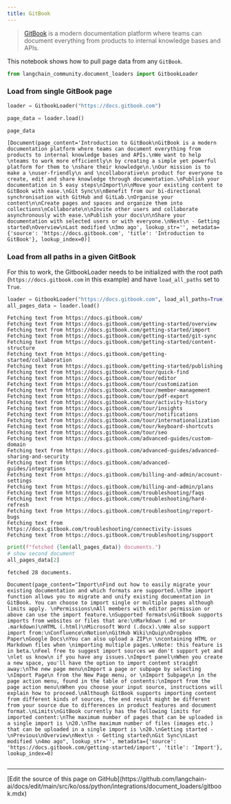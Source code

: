 ```yaml
---
title: GitBook
---
```


>[GitBook](https://docs.gitbook.com/) is a modern documentation platform where teams can document everything from products to internal knowledge bases and APIs.

This notebook shows how to pull page data from any `GitBook`.

```python
from langchain_community.document_loaders import GitbookLoader
```

### Load from single GitBook page

```python
loader = GitbookLoader("https://docs.gitbook.com")
```

```python
page_data = loader.load()
```

```python
page_data
```

```output
[Document(page_content='Introduction to GitBook\nGitBook is a modern documentation platform where teams can document everything from products to internal knowledge bases and APIs.\nWe want to help \nteams to work more efficiently\n by creating a simple yet powerful platform for them to \nshare their knowledge\n.\nOur mission is to make a \nuser-friendly\n and \ncollaborative\n product for everyone to create, edit and share knowledge through documentation.\nPublish your documentation in 5 easy steps\nImport\n\nMove your existing content to GitBook with ease.\nGit Sync\n\nBenefit from our bi-directional synchronisation with GitHub and GitLab.\nOrganise your content\n\nCreate pages and spaces and organize them into collections\nCollaborate\n\nInvite other users and collaborate asynchronously with ease.\nPublish your docs\n\nShare your documentation with selected users or with everyone.\nNext\n - Getting started\nOverview\nLast modified \n3mo ago', lookup_str='', metadata={'source': 'https://docs.gitbook.com', 'title': 'Introduction to GitBook'}, lookup_index=0)]
```

### Load from all paths in a given GitBook

For this to work, the GitbookLoader needs to be initialized with the root path (`https://docs.gitbook.com` in this example) and have `load_all_paths` set to `True`.

```python
loader = GitbookLoader("https://docs.gitbook.com", load_all_paths=True)
all_pages_data = loader.load()
```

```output
Fetching text from https://docs.gitbook.com/
Fetching text from https://docs.gitbook.com/getting-started/overview
Fetching text from https://docs.gitbook.com/getting-started/import
Fetching text from https://docs.gitbook.com/getting-started/git-sync
Fetching text from https://docs.gitbook.com/getting-started/content-structure
Fetching text from https://docs.gitbook.com/getting-started/collaboration
Fetching text from https://docs.gitbook.com/getting-started/publishing
Fetching text from https://docs.gitbook.com/tour/quick-find
Fetching text from https://docs.gitbook.com/tour/editor
Fetching text from https://docs.gitbook.com/tour/customization
Fetching text from https://docs.gitbook.com/tour/member-management
Fetching text from https://docs.gitbook.com/tour/pdf-export
Fetching text from https://docs.gitbook.com/tour/activity-history
Fetching text from https://docs.gitbook.com/tour/insights
Fetching text from https://docs.gitbook.com/tour/notifications
Fetching text from https://docs.gitbook.com/tour/internationalization
Fetching text from https://docs.gitbook.com/tour/keyboard-shortcuts
Fetching text from https://docs.gitbook.com/tour/seo
Fetching text from https://docs.gitbook.com/advanced-guides/custom-domain
Fetching text from https://docs.gitbook.com/advanced-guides/advanced-sharing-and-security
Fetching text from https://docs.gitbook.com/advanced-guides/integrations
Fetching text from https://docs.gitbook.com/billing-and-admin/account-settings
Fetching text from https://docs.gitbook.com/billing-and-admin/plans
Fetching text from https://docs.gitbook.com/troubleshooting/faqs
Fetching text from https://docs.gitbook.com/troubleshooting/hard-refresh
Fetching text from https://docs.gitbook.com/troubleshooting/report-bugs
Fetching text from https://docs.gitbook.com/troubleshooting/connectivity-issues
Fetching text from https://docs.gitbook.com/troubleshooting/support
```

```python
print(f"fetched {len(all_pages_data)} documents.")
# show second document
all_pages_data[2]
```

```output
fetched 28 documents.
```

```output
Document(page_content="Import\nFind out how to easily migrate your existing documentation and which formats are supported.\nThe import function allows you to migrate and unify existing documentation in GitBook. You can choose to import single or multiple pages although limits apply. \nPermissions\nAll members with editor permission or above can use the import feature.\nSupported formats\nGitBook supports imports from websites or files that are:\nMarkdown (.md or .markdown)\nHTML (.html)\nMicrosoft Word (.docx).\nWe also support import from:\nConfluence\nNotion\nGitHub Wiki\nQuip\nDropbox Paper\nGoogle Docs\nYou can also upload a ZIP\n \ncontaining HTML or Markdown files when \nimporting multiple pages.\nNote: this feature is in beta.\nFeel free to suggest import sources we don't support yet and \nlet us know\n if you have any issues.\nImport panel\nWhen you create a new space, you'll have the option to import content straight away:\nThe new page menu\nImport a page or subpage by selecting \nImport Page\n from the New Page menu, or \nImport Subpage\n in the page action menu, found in the table of contents:\nImport from the page action menu\nWhen you choose your input source, instructions will explain how to proceed.\nAlthough GitBook supports importing content from different kinds of sources, the end result might be different from your source due to differences in product features and document format.\nLimits\nGitBook currently has the following limits for imported content:\nThe maximum number of pages that can be uploaded in a single import is \n20.\nThe maximum number of files (images etc.) that can be uploaded in a single import is \n20.\nGetting started - \nPrevious\nOverview\nNext\n - Getting started\nGit Sync\nLast modified \n4mo ago", lookup_str='', metadata={'source': 'https://docs.gitbook.com/getting-started/import', 'title': 'Import'}, lookup_index=0)
```

```python

```

---

<Callout icon="pen-to-square" iconType="regular">
  [Edit the source of this page on GitHub](https://github.com/langchain-ai/docs/edit/main/src/ko/oss/python/integrations/document_loaders/gitbook.mdx)
</Callout>
